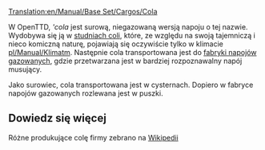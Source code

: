 [[Translation:en/Manual/Base Set/Cargos/Cola]]

{{pl/Manual/Base Set/Cargos/Ładunek|name=Cola
|image=en/Manual/Base Set/Industries/ColaWells.png
|produced=[[pl/Manual/Base Set/Industries/Studnia coli|Studnia coli]]
|accepted=[[pl/Manual/Base Set/Industries/Fabryka napojów gazowanych|Fabryka napojów gazowanych]]
}}
W OpenTTD, '''cola'' jest surową, niegazowaną wersją napoju o tej nazwie. Wydobywa się ją w [[pl/Manual/Base Set/Industries/Studnia coli|studniach coli]], które, ze względu na swoją tajemniczą i nieco komiczną naturę, pojawiają się oczywiście tylko w klimacie [[pl/Manual/Klimat]]m. Następnie cola transportowana jest do [[pl/Manual/Base Set/Industries/Fabryka napojów gazowanych|fabryki napojów gazowanych]], gdzie przetwarzana jest w bardziej rozpoznawalny napój musujący.

Jako surowiec, cola transportowana jest w cysternach. Dopiero w fabryce napojów gazowanych rozlewana jest w puszki.

==Dowiedz się więcej==

Różne produkujące colę firmy zebrano na [https://pl.wikipedia.org/wiki/Cola Wikipedii]